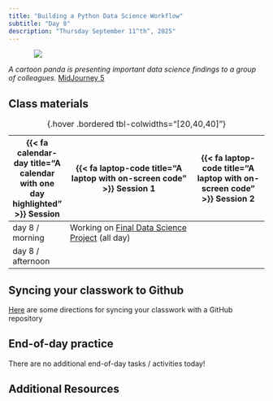 ```yaml
---
title: "Building a Python Data Science Workflow"
subtitle: "Day 8"
description: "Thursday September 11^th^, 2025"
---
```


::: {style="width: 80%; margin: auto;"}
![](images/presentation.png)
:::

:::{.gray-text .center-text}
*A cartoon panda is presenting important data science findings to a group of colleagues.* [MidJourney 5](https://www.midjourney.com/jobs/f9613559-9db7-4c36-bf8b-e34663ea7a3e?index=0)
:::

## Class materials

| {{< fa calendar-day title="A calendar with one day highlighted" >}} Session  | {{< fa laptop-code title="A laptop with on-screen code" >}} Session 1  |  {{< fa laptop-code title="A laptop with on-screen code" >}} Session 2 |
|-------------------|-----------------------------------------------------------------------------------------------------------------------------------------------------|----------------------------------------------------------------------------------|
| day 8 / morning   | Working on [Final Data Science Project](final_project.qmd) (all day) |  |
| day 8 / afternoon |  |  |

: {.hover .bordered tbl-colwidths="[20,40,40]"} 

## Syncing your classwork to Github

[Here](interactive-sessions/8a_github.qmd) are some directions for syncing your classwork with a GitHub repository

## End-of-day practice

There are no additional end-of-day tasks / activities today!

## Additional Resources
